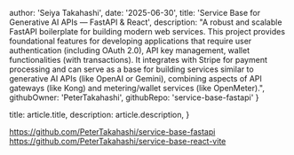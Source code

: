 
  author: 'Seiya Takahashi',
  date: '2025-06-30',
  title: 'Service Base for Generative AI APIs — FastAPI & React',
  description:
    "A robust and scalable FastAPI boilerplate for building modern web services. This project provides foundational features for developing applications that require user authentication (including OAuth 2.0), API key management, wallet functionalities (with transactions). It integrates with Stripe for payment processing and can serve as a base for building services similar to generative AI APIs (like OpenAI or Gemini), combining aspects of API gateways (like Kong) and metering/wallet services (like OpenMeter).",
  githubOwner: 'PeterTakahashi',
  githubRepo: 'service-base-fastapi'
}

  title: article.title,
  description: article.description,
}



https://github.com/PeterTakahashi/service-base-fastapi
https://github.com/PeterTakahashi/service-base-react-vite
